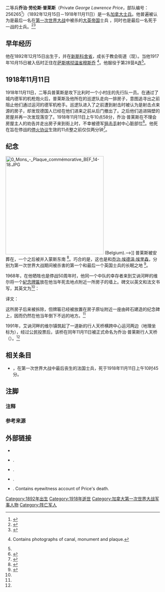 {{NoteTA
|1=zh-cn:编制;zh-hant:編制;zh-tw:編制;zh-hk:編制;zh-sg:编制;zh-mo:編制;
|G1=Military
|G2=地名
}}
{{Infobox military person
| name          = 乔治·劳伦斯·普莱斯
| birth_name          = George Lawrence Price
| image         = George lawrence price.jpg
| caption       = 
| birth_date    = {{Birth date|1892|12|15}}
| death_date    = {{Death date and age|1918|11|11|1892|12|15}}
| placeofburial_label = 
| placeofburial = 比利时[[蒙斯|蒙斯]]{{link-en|圣桑福里安军人公墓|St Symphorien Military Cemetery}}
| birth_place  ={{flagicon image|Canadian Red Ensign (1868-1921).svg}} [[加拿大|加拿大]][[新斯科舍|新斯科舍省]]{{link-en|法尔茅斯 (新斯科舍省)|Falmouth, Nova Scotia|法尔茅斯}}
| death_place ={{BEL}}{{link-en|艾讷河畔维尔|Ville-sur-Haine}}
| placeofburial_coordinates = {{Coord|50|25|56|N|4|0|38|E|type:landmark_region:BE|display=inline|name=Burial place of George Price}}   
| nickname      =
| allegiance    = [[加拿大|加拿大]] / [[大英帝国|大英帝国]]
| branch        = [[加拿大军团|加拿大军团]]（陆军）
| serviceyears  = 1917年–18年
| rank          = [[二等兵|二等兵]]
| unit          = 加拿大步兵第28“西北”[[營|營]]（萨斯喀彻温省团）又名“the Nor'westers”<!--28th 'Northwest' Battalion Canadian Infantry (Saskatchewan Regiment) aka. 'the Nor'westers'--><ref name=friends-amis>{{cite web|url=http://www.friends-amis.org/pdf/FS37_George_Price.pdf|title=256265 Private George Price The Last Canadian to Die in WWI|date=|publisher=The Friends of the Canadian War Museum|accessdate=2014-01-22|language=en|archiveurl=https://web.archive.org/web/20140122065142/http://www.friends-amis.org/pdf/FS37_George_Price.pdf|archivedate=2014-01-22|dead-url=no}}</ref>
| commands      =
| battles       = [[亚眠战役_(1918年)|亚眠战役]]、{{link-en|康布雷战役 (1918年)|Battle of Cambrai (1918)|康布雷战役}}、蒙斯追击战（Pursuit to Mons）
}}
 
二等兵'''乔治·劳伦斯·普莱斯'''（Private ''George Lawrence Price''，部队编号：256265<ref name=webmatters>{{cite web|url=http://www.webmatters.net/monuments/ww1_price.htm|title=Private George Price 256265 28th Bn CEF, Ville sur Haine Belgium|publisher=|date=2008-08-20|accessdate=2014-01-22|language=en|archiveurl=https://web.archive.org/web/20131006191923/http://www.webmatters.net/monuments/ww1_price.htm|archivedate=2013-10-06|dead-url=no}}</ref>）（1892年12月15日－1918年11月11日）是一名[[加拿大|加拿大]][[士兵|士兵]]。他普遍被认为是最后一名在[[第一次世界大战|第一次世界大战]]中被杀的[[大英帝国|大英帝国]]士兵{{refnest|group="注释"|普莱斯为加拿大士兵}}<!-- was a [[Canadians|Canadian]]  [[soldier|soldier]].  He is traditionally recognized as the last soldier of the [[British_Empire|British Empire]] to be killed during the [[World_War_I|First World War]].-->，同时也是最后一名死于一战的士兵。<ref name=canada>{{cite news|url=http://www2.canada.com/topics/news/features/canadaremembers/story.html?id=0855f6f8-e227-44d1-a6d3-5f4c36af72d5|title=Who was George Price?|publisher=Canwest News Service|author=Ron Petrie|date=2008-11-10|accessdate=2014-01-22|language=en|deadurl=yes|archiveurl=https://web.archive.org/web/20140202130956/http://www2.canada.com/topics/news/features/canadaremembers/story.html?id=0855f6f8-e227-44d1-a6d3-5f4c36af72d5|archivedate=2014-02-02}}</ref><ref name="WoodSwettenham1974">{{cite book|author1=Herbert Fairlie Wood|author2=John Alexander Swettenham|title=Silent witnesses|url=http://books.google.com/books?id=F9dWAAAAMAAJ|year=1974|publisher=Hakkert|page=115}}</ref>

== 早年经历 ==
他在1892年12月15日出生于，并在[[新斯科舍|新斯科舍省]]{{link-en|法尔茅斯 (新斯科舍省)|Falmouth, Nova Scotia|法尔茅斯}}，成长于教会街道（现{{link-en|威廉斯港 (新斯科舍省)|Port Williams, Nova Scotia|威廉斯港}}）。当他1917年10月15日被{{link-en|1917年征兵危机|Conscription Crisis of 1917|征召}}入伍时正住在[[萨斯喀彻温省|萨斯喀彻温省]][[穆斯乔|穆斯乔]]<!--[[Falmouth,_Nova_Scotia|Falmouth]], [[Nova_Scotia|Nova Scotia]], on December 15, 1892, and raised on Church Street, in what is now [[Port_Williams,_Nova_Scotia|Port Williams, Nova Scotia]].  He lived in [[Moose_Jaw,_Saskatchewan|Moose Jaw, Saskatchewan]], when he was [[Conscription_Crisis_of_1917|conscripted]] on October 15, 1917.--><ref name = "Matters">{{citation | url = http://www.webmatters.net/monuments/ww1_price.htm | publisher = Web matters | title = George Price | accessdate = 2010-11-13 | archive-date = 2013-10-06 | archive-url = https://web.archive.org/web/20131006191923/http://www.webmatters.net/monuments/ww1_price.htm | dead-url = no }}  Contains photographs of canal, monument and plaque.</ref>。他服役于{{link-en|加拿大遠征軍|Canadian Expeditionary Force}}第28营A[[连|连]]<ref name=friends-amis/>。<!--He served with "A" Company of the 28th Battalion, [[Canadian_Expeditionary_Force|Canadian Expeditionary Force]].-->

== 1918年11月11日 ==
1918年11月11日，二等兵普莱斯是攻下比利时{{link-fr|阿夫雷|Havré}}一个小村庄的先行队一员。在通过了{{link-en|艾讷河畔维尔|Ville-sur-Haine}}城内{{link-en|中部运河 (比利时)|Canal du Centre (Belgium)|中部运河}}德军的机枪炮火后，普莱斯及他所在的巡逻队走向一排房子，意图追寻出之前阻止他们通过运河的德军机枪手。巡逻队进入了之前遭到射击时被认为是射击点来源的房子，却发现德国人已经在他们进来之前从后门撤出了。之后他们追进隔壁的房屋并再一次发现落空了。1918年11月11日上午10点58分，乔治·普莱斯在不理会房屋主人的劝告并走出房子来到街上时，不幸被德军[[狙击手|狙击手]]射中心脏部位<ref>{{cite book| last= Bridger| first= Geoff| title= The Great War Handbook | url= https://archive.org/details/greatwarhandbook0000brid| publisher = Pen & Sword | location = Barnsley| year = 2009| page = [https://archive.org/details/greatwarhandbook0000brid/page/182 182]| isbn = 978-1-84415-936-9}}</ref>。他死在旨在停战的[[停戰協定|停火协议]]生效的11点整之前仅仅两分钟<ref name= "nwbattalion.com (November 11, 1918 - The Last Hours, The Last Man)">{{cite web | url = http://www.nwbattalion.com/last.html | title = November 11, 1918: The Last Hours, The Last Man | work = NW Battalion | accessdate = 2008-11-02 | archive-date = 2015-04-04 | archive-url = https://web.archive.org/web/20150404212135/http://www.nwbattalion.com/last.html | dead-url = no }}</ref>。<!--
On November 11, Pte Price was part of an advance to take the small village of [[Havré|Havré]]. After a crossing of the [[Canal_du_Centre_(Belgium)|Canal du Centre]] into the town of [[Ville-sur-Haine|Ville-sur-Haine]] under German machine gun fire, Price and his patrol moved toward a row of houses intent on pursuing the machine gunner who had harassed their crossing of the canal. The patrol had entered the house from which they had thought the shooting had come, but found the Germans had exited through the back door as they entered the front. They then pursued into the house next door and again found it empty.  George Price was fatally shot in the region of his heart by a German [[sniper|sniper]]<ref>{{cite book| last= Bridger| first= Geoff| title= The Great War Handbook | url= https://archive.org/details/greatwarhandbook0000brid| publisher = Pen & Sword | location = Barnsley| year = 2009| page = [https://archive.org/details/greatwarhandbook0000brid/page/182 182]| isbn = 978-1-84415-936-9}}</ref> as he stepped out of the house into the street, against contrary advice from a house occupant, at 10:58 a.m., November 11, 1918.  He died just 2 minutes before the [[armistice|armistice]] ceasefire, that ended the war, came into effect at 11 a.m.<ref name= "nwbattalion.com (November 11, 1918 - The Last Hours, The Last Man)">{{cite web| url = http://www.nwbattalion.com/last.html | title= November 11, 1918: The Last Hours, The Last Man |work= NW Battalion | accessdate = 2008-11-02 }}</ref>-->
 
== 纪念 ==
[[File:0_Mons_-_Plaque_commémorative_BEF_14-18.JPG|320px]] (Belgium).-->]]
普莱斯被安葬在{{link-en|阿夫雷旧公共墓园|Havre Old Communal Cemetery}}，一个之后被并入蒙斯东南{{link-en|圣桑福里安军人公墓|St Symphorien Commonwealth War Graves Commission cemetery}}<!--
Price was buried in [[Havre_Old_Communal_Cemetery|Havre Old Communal Cemetery]], one of the cemeteries subsequently concentrated into the [[St_Symphorien_Commonwealth_War_Graves_Commission_cemetery|St Symphorien military cemetery]], just southeast of [[Mons|Mons]].--><ref name="CWGC">{{cite web|url=http://www.cwgc.org/search/casualty_details.aspx?casualty=894901|title=Casualty Details—Price, George Lawrence|accessdate=2014-01-22|archive-date=2011-09-17|archive-url=https://web.archive.org/web/20110917144940/http://www.cwgc.org/search/casualty_details.aspx?casualty=894901}}</ref>。巧合的是，这也是{{link-en|约翰·帕尔|John Parr (British Army soldier)}}和[[乔治·埃德温·埃里森|乔治·埃德温·埃里森]]，分别为第一次世界大战期间被杀害的第一个和最后一个英国士兵的长眠之地<!-- Coincidentally, this is also the final resting place of [[John_Parr_(British_Army_soldier)|John Parr]] and [[George_Edwin_Ellison|George Edwin Ellison]], respectively the first and last British soldiers killed during the Great War.--><ref>{{cite news | url=http://www.independent.co.uk/news/world/europe/two-soldiers-linked-in-death-by-a-bizarre-coincidence-1001080.html | location=London | work=The Independent | first1=John | last1=Lichfield | title=Two soldiers linked in death by a bizarre coincidence | date=2008-11-08 | accessdate=2014-01-22 | archive-date=2011-10-26 | archive-url=https://web.archive.org/web/20111026081102/http://www.independent.co.uk/news/world/europe/two-soldiers-linked-in-death-by-a-bizarre-coincidence-1001080.html }}</ref>。
 
1968年，在他牺牲也是停战50周年时，他同一个中队的幸存者来到艾讷河畔的维尔将一个[[紀念牌匾|紀念牌匾]]放在他当年死去地点附近一所房子的墙上。碑文以英文和法文书写，其英文为<ref name=friends-amis/>：<!--
In 1968, on the 50th anniversary of his death and the armistice surviving members of his company traveled to Ville-sur-Haine and a [[memorial_plaque|memorial plaque]] was placed onto a wall of a house near the location of his death. The inscription, in English and then in French, reads in English:-->

{{quote |
To the memory of 256265 Private George Lawrence Price, 28th North West Battalion, 6th Canadian Infantry Brigade, 2nd Canadian Division, killed in action near this spot at 10.58 hours, November 11th, 1918, the last Canadian soldier to die on the Western Front in the First World War. Erected by his comrades, November 11th, 1968.}}

译文：
{{quote |
纪念二等兵256265——乔治·劳伦斯·普莱斯，{{link-en|加拿大第2师|2nd Canadian Division}}{{link-en|加拿大第6步兵旅|6th Canadian Infantry Brigade|第6步兵旅}}{{link-en|第28西北营|28th North West Battalion}}所属，1918年11月11日10点58分在此地附近阵亡，是为在第一次世界大战中死在西部战线上的最后一名加拿大士兵。他的战友立于1968年11月11日。}}

<!--The house has since been torn down, but the plaque has been placed on a brick and stone monument near the site where the house originally stood, and thus still near the place where he fell.-->
这所房子后来被拆除，但牌匾已经被放置在房子原址附近一座由砖石建造的纪念碑上，因而仍然在他当年倒下不远的地方。<ref name = "Matters" /> 

1991年，艾讷河畔的维尔镇筑起了一道新的行人天桥横跨中心运河两边（地理坐标为{{Coord|50.4737|4.0662|region:BE_type:landmark|display=inline|name=George Price Footbridge}}），经过公民投票后，该桥在同年11月11日被正式命名为乔治·普莱斯行人天桥（{{Lang-fr|Passerelle George Price}}）。<ref name=friends-amis/><!--
In 1991, the town of [[Ville-sur-Haine|Ville-sur-Haine]] erected a new footbridge across the adjacent [[Canal_du_Centre_(Belgium)|Canal du Centre]], at {{Coord|50.4737|4.0662|region:BE_type:landmark|display=inline|name=George Price Footbridge}}. A plebiscite was held and on 11 November of that year the bridge was officially named the [[George_Price_Footbridge|George Price Footbridge]] ({{Lang-fr|Passerelle George Price}}).<ref>{{citation |last=Le Clercq |first=Jean |url=http://users.skynet.be/leclercq/lr11.htm |title=Le R?ulx: le village de Ville-sur-Haine |language=French |place=Belgium |accessdate = 2010-11-13}}. Contains photographs of bridge and monument, and record (in English) by Price's nephew George Barkhouse as guest at the naming of the bridge.</ref>-->

==相关条目==
* {{link-en|奥古斯丁·特雷比雄|Augustin Trébuchon}}，在第一次世界大战中最后丧生的法国士兵，死于1918年11月11日上午10时45分。
 
== 注脚 ==
=== 注释 ===
{{reflist|group=注释}}
=== 参考来源 ===
{{reflist|30em}}
 
== 外部链接 ==
* {{citation | url = http://www.findagrave.com/cgi-bin/fg.cgi?page=gr&GRid=9792310 | title = George Lawrence Price | publisher = Find A Grave | accessdate = 2014-01-22 | archive-date = 2015-11-06 | archive-url = https://web.archive.org/web/20151106152126/http://www.findagrave.com/cgi-bin/fg.cgi?page=gr&GRid=9792310 }}
* {{citation | url = http://www.nwbattalion.com/memorial/gl_price1.doc | title = Private George Lawrence Price, Last Man Killed in WWI | format = MS Word Doc | publisher = NW Battalion | accessdate = 2014-01-22 | archive-date = 2016-03-10 | archive-url = https://web.archive.org/web/20160310211811/http://www.nwbattalion.com/memorial/gl_price1.doc }}.
* {{citation | url = http://www.cwgc.org/search/casualty_details.aspx?casualty=894901 | publisher = Commonwealth War Graves Commission | format = article | title = George Price | accessdate = 2014-01-22 | archive-date = 2011-09-17 | archive-url = https://web.archive.org/web/20110917144940/http://www.cwgc.org/search/casualty_details.aspx?casualty=894901 }}.
* {{citation |url=http://wikimapia.org/beta/#lat=50.4744543&lon=4.0673769&z=17&l=0&m=b&v=1&show=/10206207/the-George-Lawerence-Price-Site-Monument&search=george%20lawerence%20price |publisher=Wikimapia |format=image |title=Pte. Price's monument & bridge in Ville-sur-Haine |deadurl=yes |archiveurl=https://web.archive.org/web/20090120144155/http://wikimapia.org/beta/#lat=50.4744543&lon=4.0673769&z=17&l=0&m=b&v=1&show=/10206207/the-George-Lawerence-Price-Site-Monument&search=george%20lawerence%20price |archivedate=2009-01-20 |accessdate=2014-01-22 }}.
* {{citation | url = http://cefww1soldiergprice.blogspot.com/ | publisher = Canadian Expeditionary Force | title = Study Group Blog on George Lawrence Price | accessdate = 2014-01-22 | archive-date = 2011-07-08 | archive-url = https://web.archive.org/web/20110708030648/http://cefww1soldiergprice.blogspot.com/ | dead-url = no }}.  Contains eyewitness account of Price's death.
 
{{DEFAULTSORT:Price, George Lawrence}}
<!--[[Category:World_War_I_memorials_in_Belgium|Category:World War I memorials in Belgium]]-->
[[Category:1892年出生|Category:1892年出生]]
[[Category:1918年逝世|Category:1918年逝世]]
[[Category:加拿大第一次世界大战军事人物|Category:加拿大第一次世界大战军事人物]]
[[Category:阵亡军人|Category:阵亡军人]]
<!--[[Category:Canadian_Expeditionary_Force_soldiers|Category:Canadian Expeditionary Force soldiers]]
[[Category:Canada_in_World_War_I|Category:Canada in World War I]]
[[Category:People_from_Hants_County,_Nova_Scotia|Category:People from Hants County, Nova Scotia]]
[[Category:People_from_Kings_County,_Nova_Scotia|Category:People from Kings County, Nova Scotia]]
[[Category:People_from_Moose_Jaw|Category:People from Moose Jaw]]-->